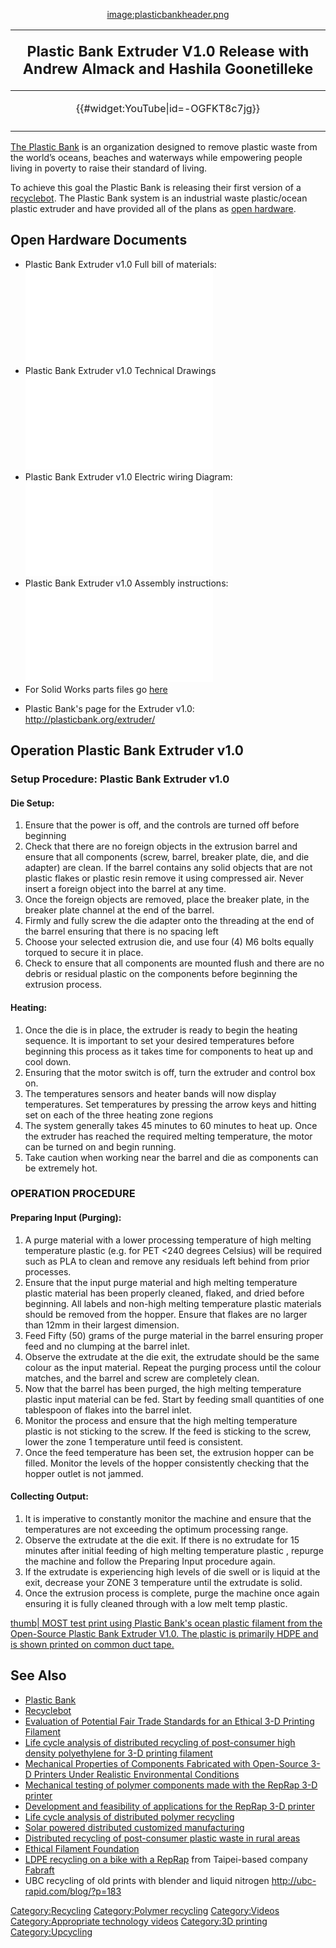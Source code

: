<center>[[image:plasticbankheader.png]]</center>

{|style="border:1px solid black; background-color: lightblue; margin-left:.1em; margin-top:2px; -moz-border-radius:15px;" align="right" width="120px"
!<big><big>Plastic Bank Extruder V1.0 Release with Andrew Almack and Hashila Goonetilleke</big></big>
|-
|<center>{{#widget:YouTube|id=-OGFKT8c7jg}} </center>
|-
|}

[http://plasticbank.org/ The Plastic Bank] is an organization designed to remove plastic waste from the world’s oceans, beaches and waterways while empowering people living in poverty to raise their standard of living.

To achieve this goal the Plastic Bank is releasing their first version of a [[recyclebot]]. The Plastic Bank system is an industrial waste plastic/ocean plastic extruder and have provided all of the plans as [[open hardware]].

== Open Hardware Documents==
* Plastic Bank Extruder v1.0 Full bill of materials: [[File:BOM2 Sheet1.pdf]]
* Plastic Bank Extruder v1.0 Technical Drawings [[File:11TECHNICALDRAWINGS.pdf]]
* Plastic Bank Extruder v1.0  Electric wiring Diagram: [[File:Extruder wiring diagram.pdf]]
* Plastic Bank Extruder v1.0 Assembly instructions: [[File:Plastic Bank Extruder Assembly Guide-f.pdf]]
* For Solid Works parts files go [https://docs.google.com/file/d/0B-iQ91PjTUXxOVVrWVduNm1pWTg/edit here]

* Plastic Bank's page for the Extruder v1.0: http://plasticbank.org/extruder/

==Operation Plastic Bank Extruder v1.0==
===Setup Procedure: Plastic Bank Extruder v1.0===

====Die Setup:====

# Ensure that the power is off, and the controls are turned off before beginning
# Check that there are no foreign objects in the extrusion barrel and ensure that all components (screw, barrel, breaker plate, die, and die adapter) are clean. If 	the barrel contains any solid objects that are not plastic flakes or 	plastic resin remove it using compressed air. Never insert a foreign 	object into the barrel at any time.
# Once the foreign objects are 	removed, place the breaker plate, in the breaker plate channel at 	the end of the barrel.
# Firmly and fully screw the die adapter onto the threading at the end of the barrel ensuring that 	there is no spacing left
# Choose your selected extrusion die, and use four (4) M6 bolts equally torqued 	to secure it in place.
# Check to ensure that all components are mounted flush and there are no debris or residual plastic on the components before beginning the extrusion process.

====Heating:====

# Once the die is in place, the extruder is ready to begin the heating sequence. It is important to set your desired temperatures before beginning this process as it 	takes time for components to heat up and cool down.
# Ensuring that the motor switch  is off, turn the extruder and control box on.
# The temperatures sensors and 	heater bands will now display temperatures. Set temperatures by pressing the arrow keys and hitting set on each of the three heating 	zone regions
# The system generally takes 45  minutes to 60 minutes to heat up. Once the extruder has reached the required melting temperature, the motor can be turned on and begin 	running.
# Take caution when working near the barrel and die as components can be extremely hot.

===OPERATION PROCEDURE===

====Preparing Input (Purging):====

# A purge material with a lower processing temperature of high melting temperature plastic (e.g. for PET <240 degrees Celsius) will be 	required such as PLA to clean and remove any residuals left behind from prior processes.
# Ensure that the input purge 	material and high melting temperature plastic  material has been properly cleaned, flaked, and 	dried before beginning. All labels and non-high melting temperature plastic  materials should be 	removed from the hopper. Ensure that flakes are no larger than 12mm 	in their largest dimension.
# Feed Fifty (50) grams of the 	purge material in the barrel ensuring proper feed and no clumping at 	the barrel inlet.
# Observe the extrudate at the 	die exit, the extrudate should be the same colour as the input 	material. Repeat the purging process until the colour matches, and 	the barrel and screw are completely clean.
# Now that the barrel has been 	purged, the high melting temperature plastic  input material can be fed. Start by feeding small quantities of one tablespoon of flakes into the barrel inlet.
# Monitor the process and ensure  that the high melting temperature plastic  is not sticking to the screw. If the feed is sticking 	to the screw, lower the zone 1 temperature until feed is consistent.
# Once the feed temperature has been set, the extrusion hopper can be filled. Monitor the levels of the hopper consistently checking that the hopper outlet is not 	jammed.

====Collecting Output:====

# It is imperative to constantly monitor the machine and ensure that the temperatures are not 	exceeding the optimum processing range.
# Observe the extrudate at the 	die exit. If there is no extrudate for 15 minutes after initial feeding of high melting temperature plastic , repurge the machine and follow the Preparing Input procedure again.
# If the extrudate is 	experiencing high levels of die swell or is liquid at the exit, decrease your ZONE 3 temperature until the extrudate is solid.
# Once the extrusion process is complete, purge the machine once again ensuring it is fully cleaned through with a low melt temp plastic.

[[image:Plasticbank test print.jpg|thumb| [[MOST]] test print using Plastic Bank's ocean plastic filament from the Open-Source Plastic Bank Extruder V1.0. The plastic is primarily HDPE and is shown printed on common duct tape.]]


==See Also==
* [[Plastic Bank]]
* [[Recyclebot]]
* [[Evaluation of Potential Fair Trade Standards for an Ethical 3-D Printing Filament]]
* [[Life cycle analysis of distributed recycling of post-consumer high density polyethylene for 3-D printing filament]]
* [[Mechanical Properties of Components Fabricated with Open-Source 3-D Printers Under Realistic Environmental Conditions]]
* [[Mechanical testing of polymer components made with the  RepRap 3-D printer]] 
* [[Development and feasibility of applications for the RepRap 3-D printer]] 
* [[Life cycle analysis of distributed polymer recycling]]
* [[Solar powered distributed customized manufacturing]]
* [[Distributed recycling of post-consumer plastic waste in rural areas]]
* [[Ethical Filament Foundation]]
* [http://3dprintingindustry.com/2014/03/19/mobile-eco-3d-printing-station/ LDPE recycling on a bike with a RepRap] from Taipei-based company [http://www.fabraft.com/ Fabraft]
* UBC recycling of old prints with blender and liquid nitrogen http://ubc-rapid.com/blog/?p=183


[[Category:Recycling]]
[[Category:Polymer recycling]]
[[Category:Videos]]
[[Category:Appropriate technology videos]]
[[Category:3D printing]]
[[Category:Upcycling]]
